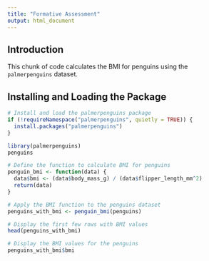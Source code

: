 ```yaml
---
title: "Formative Assessment"
output: html_document
---
```


## Introduction
This chunk of code calculates the BMI for penguins using the `palmerpenguins` dataset.

## Installing and Loading the Package

```r
# Install and load the palmerpenguins package
if (!requireNamespace("palmerpenguins", quietly = TRUE)) {
  install.packages("palmerpenguins")
}

library(palmerpenguins)
penguins

# Define the function to calculate BMI for penguins
penguin_bmi <- function(data) {
  data$bmi <- (data$body_mass_g) / (data$flipper_length_mm^2)
  return(data)
}

# Apply the BMI function to the penguins dataset
penguins_with_bmi <- penguin_bmi(penguins)

# Display the first few rows with BMI values
head(penguins_with_bmi)

# Display the BMI values for the penguins
penguins_with_bmi$bmi
```